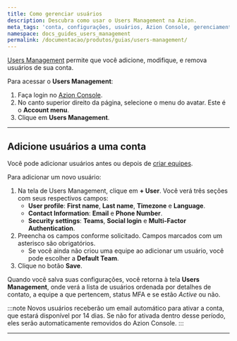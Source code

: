 ```yaml
---
title: Como gerenciar usuários
description: Descubra como usar o Users Management na Azion.
meta_tags: 'conta, configurações, usuários, Azion Console, gerenciamento'
namespace: docs_guides_users_management
permalink: /documentacao/produtos/guias/users-management/
---
```



[Users Management](/pt-br/documentacao/produtos/gestao-de-contas/users-management/) permite que você adicione, modifique, e remova usuários de sua conta.

Para acessar o **Users Management**:

1. Faça login no [Azion Console](https://console.azion.com).
2. No canto superior direito da página, selecione o menu do avatar. Este é o **Account menu**.
3. Clique em **Users Management**.

---

## Adicione usuários a uma conta

Você pode adicionar usuários antes ou depois de [criar equipes](/pt-br/documentacao/produtos/guias/teams-permissions/#adicionando-equipes).

Para adicionar um novo usuário:

1. Na tela de Users Management, clique em **+ User**. Você verá três seções com seus respectivos campos:
   - **User profile**: **First name**, **Last name**, **Timezone** e **Language**.
   - **Contact Information**: **Email** e **Phone Number**.
   - **Security settings**: **Teams**, **Social login** e **Multi-Factor Authentication**.
2. Preencha os campos conforme solicitado. Campos marcados com um asterisco são obrigatórios.
   - Se você ainda não criou uma equipe ao adicionar um usuário, você pode escolher a **Default Team**.
3. Clique no botão **Save**.

Quando você salva suas configurações, você retorna à tela **Users Management**, onde verá a lista de usuários ordenada por detalhes de contato, a equipe a que pertencem, status MFA e se estão *Active* ou não.

:::note
Novos usuários receberão um email automático para ativar a conta, que estará disponível por 14 dias. Se não for ativada dentro desse período, eles serão automaticamente removidos do Azion Console.
:::

---

